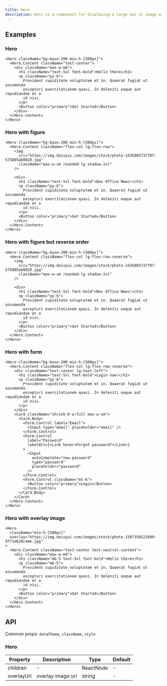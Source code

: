 ```yaml
---
title: Hero
description: Hero is a component for displaying a large box or image with a title and description.
---
```


## Examples

### Hero

```tsx live
<Hero className="bg-base-200 min-h-[500px]">
  <Hero.Content className="text-center">
    <div className="max-w-md">
      <h1 className="text-5xl font-bold">Hello there</h1>
      <p className="py-6">
        Provident cupiditate voluptatem et in. Quaerat fugiat ut assumenda
        excepturi exercitationem quasi. In deleniti eaque aut repudiandae et a
        id nisi.
      </p>
      <Button color="primary">Get Started</Button>
    </div>
  </Hero.Content>
</Hero>
```

### Hero with figure

```tsx live
<Hero className="bg-base-200 min-h-[500px]">
  <Hero.Content className="flex-col lg:flex-row">
    <img
      src="https://img.daisyui.com/images/stock/photo-1635805737707-575885ab0820.jpg"
      className="max-w-sm rounded-lg shadow-2xl"
    />

    <div>
      <h1 className="text-5xl font-bold">Box Office News!</h1>
      <p className="py-6">
        Provident cupiditate voluptatem et in. Quaerat fugiat ut assumenda
        excepturi exercitationem quasi. In deleniti eaque aut repudiandae et a
        id nisi.
      </p>
      <Button color="primary">Get Started</Button>
    </div>
  </Hero.Content>
</Hero>
```

### Hero with figure but reverse order

```tsx live
<Hero className="bg-base-200 min-h-[500px]">
  <Hero.Content className="flex-col lg:flex-row-reverse">
    <img
      src="https://img.daisyui.com/images/stock/photo-1635805737707-575885ab0820.jpg"
      className="max-w-sm rounded-lg shadow-2xl"
    />

    <div>
      <h1 className="text-5xl font-bold">Box Office News!</h1>
      <p className="py-6">
        Provident cupiditate voluptatem et in. Quaerat fugiat ut assumenda
        excepturi exercitationem quasi. In deleniti eaque aut repudiandae et a
        id nisi.
      </p>
      <Button color="primary">Get Started</Button>
    </div>
  </Hero.Content>
</Hero>
```

### Hero with form

```tsx live
<Hero className="bg-base-200 min-h-[500px]">
  <Hero.Content className="flex-col lg:flex-row-reverse">
    <div className="text-center lg:text-left">
      <h1 className="text-5xl font-bold">Login now!</h1>
      <p className="py-6">
        Provident cupiditate voluptatem et in. Quaerat fugiat ut assumenda
        excepturi exercitationem quasi. In deleniti eaque aut repudiandae et a
        id nisi.
      </p>
    </div>
    <Card className="shrink-0 w-full max-w-sm">
      <Card.Body>
        <Form.Control label="Email">
          <Input type="email" placeholder="email" />
        </Form.Control>
        <Form.Control
          label="Password"
          labelAlt={<Link hover>Forgot password?</Link>}
        >
          <Input
            autoComplete="new-password"
            type="password"
            placeholder="password"
          />
        </Form.Control>
        <Form.Control className="mt-6">
          <Button color="primary">Login</Button>
        </Form.Control>
      </Card.Body>
    </Card>
  </Hero.Content>
</Hero>
```

### Hero with overlay image

```tsx live
<Hero
  className="min-h-[500px]"
  overlay="https://img.daisyui.com/images/stock/photo-1507358522600-9f71e620c44e.jpg"
>
  <Hero.Content className="text-center text-neutral-content">
    <div className="max-w-md">
      <h1 className="mb-5 text-5xl font-bold">Hello there</h1>
      <p className="mb-5">
        Provident cupiditate voluptatem et in. Quaerat fugiat ut assumenda
        excepturi exercitationem quasi. In deleniti eaque aut repudiandae et a
        id nisi.
      </p>
      <Button color="primary">Get Started</Button>
    </div>
  </Hero.Content>
</Hero>
```

## API

Common props: `dataTheme`, `className`, `style`

### Hero

| Property   | Description       | Type      | Default |
| ---------- | ----------------- | --------- | ------- |
| children   | -                 | ReactNode | -       |
| overlayUrl | overlay image url | string    | -       |
